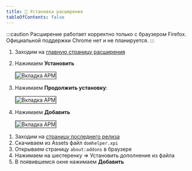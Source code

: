 ```yaml
---
title: 🔧 Установка расширения
tableOfContents: false
---
```




:::caution
Расширение работает корректно только с браузером Firefox. Официальной поддержки Chrome нет и не планируется.
:::

<Tabs>

<TabItem label="Автоматически" icon="setting">

1.  Заходим на [главную страницу расширения](https://authfailed.github.io/domru-helper/)
2.  Нажимаем **Установить**

    <Image
      src={installButton}
      alt="Вкладка АРМ"
      style="border: 2px solid grey;"
      loading="eager"
    />

3.  Нажимаем **Продолжить установку**:

    <Image
      src={continueInstallButton}
      alt="Вкладка АРМ"
      style="border: 2px solid grey;"
      loading="eager"
    />

4.  Нажимаем **Добавить**

    <Image
      src={addButton}
      alt="Вкладка АРМ"
      loading="lazy"
      style="border: 2px solid grey;"
    />

</TabItem>

<TabItem label="Вручную" icon="setting">

1. Заходим на [страницу последнего релиза](https://github.com/AuthFailed/domru-helper/releases/latest)
2. Скачиваем из Assets файл `domhelper.xpi`
3. Открываем страницу `about:addons` в браузере
4. Нажимаем на шестеренку => Установить дополнение из файла
5. В появившемся окне нажимаем **Добавить**

</TabItem>

</Tabs>
